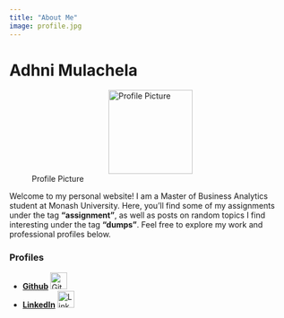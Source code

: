 ```yaml
---
title: "About Me"
image: profile.jpg
---
```


# Adhni Mulachela



![Profile Picture](profile.jpg){width=150px style="display: block; margin-left: auto; margin-right: auto;"}

Welcome to my personal website! I am a Master of Business Analytics student at Monash University. Here, you'll find some of my assignments under the tag **"assignment"**, as well as posts on random topics I find interesting under the tag **"dumps"**. Feel free to explore my work and professional profiles below.

###  Profiles

- **[Github](https://github.com/adhni)** ![Github](https://github.githubassets.com/images/modules/logos_page/GitHub-Mark.png){width=30px}
- **[LinkedIn](https://www.linkedin.com/in/adhni/)** ![LinkedIn](https://upload.wikimedia.org/wikipedia/commons/c/ca/LinkedIn_logo_initials.png){width=30px}
